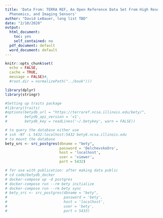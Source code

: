```yaml
---
title: 'Data From: TERRA REF, An Open Reference Data Set From High Resolution Genomics,
  Phenomics, and Imaging Sensors'
author: "David LeBauer, long list TBD"
date: "2/10/2020"
output:
  html_document: 
    toc: yes
    self_contained: no
  pdf_document: default
  word_document: default
---
```


```r

knitr::opts_chunk$set(
  echo = FALSE, 
  cache = TRUE, 
  message = FALSE)#,
  #root.dir = normalizePath("../book")))

library(dplyr)
library(stringr)

#Setting up traits package
#library(traits)
#options(betydb_url = "https://terraref.ncsa.illinois.edu/bety/",
#        betydb_api_version = 'v1',
#        betydb_key = readLines('~/.betykey', warn = FALSE))

# to query the database either use 
# ssh -Nf -L 5432:localhost:5432 bety6.ncsa.illinois.edu 
# to mount the database
bety_src <- src_postgres(dbname = "bety",
                         password = 'DelchevskoOro',
                         host = 'localhost',
                         user = 'viewer',
                         port = 5432)

# for use with publication: after making data public 
# cd code/betydb_docker
# docker-compose up -d postgres
# docker-compose run --rm bety initialize
# docker-compose run --rm bety sync
# bety_src <- src_postgres(dbname = "bety", 
#                          password = 'bety',
#                          host = 'localhost', 
#                          user = 'bety',
#                          port = 5433)
```


